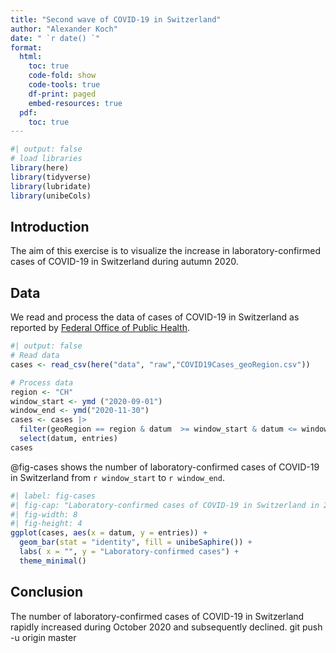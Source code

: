 ```yaml
---
title: "Second wave of COVID-19 in Switzerland"
author: "Alexander Koch"
date: " `r date() `"
format:
  html:
    toc: true
    code-fold: show
    code-tools: true
    df-print: paged
    embed-resources: true
  pdf: 
    toc: true
---
```


```r
#| output: false
# load libraries
library(here)
library(tidyverse)
library(lubridate)
library(unibeCols)
```

## Introduction

The aim of this exercise is to visualize the increase in laboratory-confirmed cases of COVID-19 in Switzerland during autumn 2020.

## Data

We read and process the data of cases of COVID-19 in Switzerland as reported by [Federal Office of Public Health](https://idd.bag.admin.ch/).

```r
#| output: false
# Read data
cases <- read_csv(here("data", "raw","COVID19Cases_geoRegion.csv"))
```

```r
# Process data
region <- "CH"
window_start <- ymd ("2020-09-01")
window_end <- ymd("2020-11-30")
cases <- cases |>
  filter(geoRegion == region & datum  >= window_start & datum <= window_end) |>
  select(datum, entries)
cases
```

@fig-cases shows the number of laboratory-confirmed cases of COVID-19 in Switzerland from `r window_start` to `r window_end`.

```r
#| label: fig-cases
#| fig-cap: "Laboratory-confirmed cases of COVID-19 in Switzerland in 2020"
#| fig-width: 8
#| fig-height: 4
ggplot(cases, aes(x = datum, y = entries)) + 
  geom_bar(stat = "identity", fill = unibeSaphire()) + 
  labs( x = "", y = "Laboratory-confirmed cases") + 
  theme_minimal()
```

## Conclusion

The number of laboratory-confirmed cases of COVID-19 in Switzerland rapidly increased during October 2020 and subsequently declined.
git push -u origin master

  
